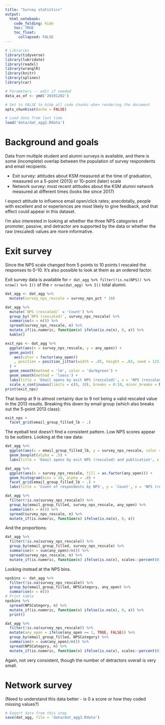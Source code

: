 ```yaml
---
title: "Survey statistics"
output:
  html_notebook:
    code_folding: hide
    toc: TRUE
    toc_float:
      collapsed: FALSE
---
```


<style>
#header .btn-group {
    display: none;
}
</style>

```r
# Libraries
library(tidyverse)
library(lubridate)
library(readxl)
library(wranglR)
library(knitr)
library(splines)
library(car)

# Parameters -- edit if needed
data_as_of <- ymd('20191202')

# Set to FALSE to hide all code chunks when rendering the document
opts_chunk$set(echo = FALSE)
```
```r
# Load data from last time
load('data/dat_agg2.Rdata')
```

# Background and goals

Data from multiple student and alumni surveys is available, and there is some (incomplete) overlap between the population of survey respondents and email recipients.

  * Exit survey: attitudes about KSM measured at the time of graduation, measured on a 5-point (2013) or 10-point (later) scale
  * Network survey: most recent attitudes about the KSM alumni network measured at different times (looks like since 2017)

I expect attitude to influence email open/click rates; anecdotally, people with excellent and or experiences are most likely to give feedback, and that effect could appear in this dataset.

I'm also interested in looking at whether the three NPS categories of promoter, passive, and detractor are supported by the data or whether the raw (rescaled) values are more informative.

# Exit survey

Since the NPS scale changed from 5 points to 10 points I rescaled the responses to 0-10. It's also possible to look at them as an ordered factor.

Exit survey data is available for `r dat_agg %>% filter(!is.na(NPS)) %>% nrow() %>% I()` of the `r nrow(dat_agg) %>% I()` total alumni.

```r
dat_agg <- dat_agg %>%
  mutate(survey_nps_rescale = survey_nps_pct * 10)

dat_agg %>%
  mutate(`NPS (rescaled)` = 'Count') %>%
  group_by(`NPS (rescaled)`, survey_nps_rescale) %>%
  summarise(n = n()) %>%
  spread(survey_nps_rescale, n) %>%
  mutate_if(is.numeric, function(x) ifelse(is.na(x), 0, x)) %>%
  kable()
```

```r
exit_nps <- dat_agg %>%
  ggplot(aes(x = survey_nps_rescale, y = any_open)) +
  geom_point(
    aes(color = factor(any_open))
    , position = position_jitter(width = .05, height = .03, seed = 123)
  ) +
  geom_smooth(method = 'lm', color = 'darkgreen') +
  geom_smooth(method = 'loess') +
  labs(title = 'Email opens by exit NPS (rescaled)', x = 'NPS (rescaled)', y = 'Open', color = 'Open') +
  scale_x_continuous(limits = c(0, 10), breaks = 0:10, minor_breaks = NULL)
print(exit_nps)
```

That bump at 9 is almost certainly due to 9 not being a valid rescaled value in the 2013 results. Breaking this down by email group (which also breaks out the 5-point 2013 class):

```r
exit_nps +
  facet_grid(email_group_filled_lb ~ .)
```

The eyeball test doesn't find a consistent pattern. Low NPS scores appear to be outliers. Looking at the raw data:

```r
dat_agg %>%
  ggplot(aes(x = email_group_filled_lb, y = survey_nps_rescale, color = factor(any_open))) +
  geom_boxplot(alpha = .5) +
  labs(title = 'Email opens by exit NPS (rescaled) and publication', x = '', y = 'NPS (rescaled)', color = 'Open')
```
```r
dat_agg %>%
  ggplot(aes(x = survey_nps_rescale, fill = as.factor(any_open))) +
  geom_histogram(bins = 10, alpha = .8) +
  facet_grid(email_group_filled_lb ~ .) +
  labs(title = 'Count of respondents by NPS', y = 'Count', x = 'NPS (rescaled)', fill = 'Open')
```
```r
dat_agg %>%
  filter(!is.na(survey_nps_rescale)) %>%
  group_by(email_group_filled, survey_nps_rescale, any_open) %>%
  summarise(n = n()) %>%
  spread(survey_nps_rescale, n) %>%
  mutate_if(is.numeric, function(x) ifelse(is.na(x), 0, x))
```

And the proportions:

```r
dat_agg %>%
  filter(!is.na(survey_nps_rescale)) %>%
  group_by(email_group_filled, survey_nps_rescale) %>%
  summarise(n = sum(any_open)/n()) %>%
  spread(survey_nps_rescale, n) %>%
  mutate_if(is.numeric, function(x) ifelse(is.na(x), scales::percent(0), scales::percent(x)))
```

Looking instead at the NPS bins.

```r
npsbins <- dat_agg %>%
  filter(!is.na(survey_nps_rescale)) %>%
  group_by(email_group_filled, NPSCategory, any_open) %>%
  summarise(n = n())
# Print table
npsbins %>%
  spread(NPSCategory, n) %>%
  mutate_if(is.numeric, function(x) ifelse(is.na(x), 0, x)) %>%
  print()
```

```r
dat_agg %>%
  filter(!is.na(survey_nps_rescale)) %>%
  mutate(any_open = ifelse(any_open == 1, TRUE, FALSE)) %>%
  group_by(email_group_filled, NPSCategory) %>%
  summarise(n = sum(any_open)/n()) %>%
  spread(NPSCategory, n) %>%
  mutate_if(is.numeric, function(x) ifelse(is.na(x), scales::percent(0), scales::percent(x)))
```

Again, not very consistent, though the number of detractors overall is very small.

# Network survey

(Need to understand this data better - is 0 a score or how they coded missing values?)

```r
# Export data from this step
save(dat_agg, file = 'data/dat_agg3.Rdata')
```

